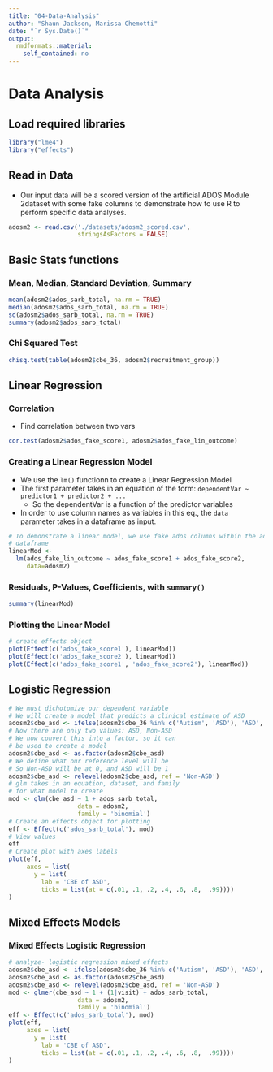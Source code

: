 ```yaml
---
title: "04-Data-Analysis"
author: "Shaun Jackson, Marissa Chemotti"
date: "`r Sys.Date()`"
output: 
  rmdformats::material:
    self_contained: no
---
```


# Data Analysis

## Load required libraries
```r
library("lme4")
library("effects")
```

## Read in Data

- Our input data will be a scored version of the artificial ADOS Module 2dataset with some fake columns to demonstrate how to use R to perform specific data analyses.


```r
adosm2 <- read.csv('./datasets/adosm2_scored.csv', 
                   stringsAsFactors = FALSE)
```


## Basic Stats functions

### Mean, Median, Standard Deviation, Summary
```r
mean(adosm2$ados_sarb_total, na.rm = TRUE)
median(adosm2$ados_sarb_total, na.rm = TRUE)
sd(adosm2$ados_sarb_total, na.rm = TRUE)
summary(adosm2$ados_sarb_total)
```

### Chi Squared Test

```r
chisq.test(table(adosm2$cbe_36, adosm2$recruitment_group))
```

## Linear Regression

### Correlation

- Find correlation between two vars
```r
cor.test(adosm2$ados_fake_score1, adosm2$ados_fake_lin_outcome)
```

### Creating a Linear Regression Model

- We use the `lm()` functionn to create a Linear Regression Model
- The first parameter takes in an equation of the form: `dependentVar ~ predictor1 + predictor2 + ...`
    - So the dependentVar is a function of the predictor variables
- In order to use column names as variables in this eq., the `data` parameter takes in a dataframe as input.


```r
# To demonstrate a linear model, we use fake ados columns within the ados
# dataframe
linearMod <- 
  lm(ados_fake_lin_outcome ~ ados_fake_score1 + ados_fake_score2,
     data=adosm2)
```
### Residuals, P-Values, Coefficients, with `summary()`

```r
summary(linearMod)
```


### Plotting the Linear Model
```r
# create effects object
plot(Effect(c('ados_fake_score1'), linearMod))
plot(Effect(c('ados_fake_score2'), linearMod))
plot(Effect(c('ados_fake_score1', 'ados_fake_score2'), linearMod))
```

## Logistic Regression

```r
# We must dichotomize our dependent variable
# We will create a model that predicts a clinical estimate of ASD
adosm2$cbe_asd <- ifelse(adosm2$cbe_36 %in% c('Autism', 'ASD'), 'ASD', 'Non-ASD')
# Now there are only two values: ASD, Non-ASD
# We now convert this into a factor, so it can
# be used to create a model
adosm2$cbe_asd <- as.factor(adosm2$cbe_asd)
# We define what our reference level will be
# So Non-ASD will be at 0, and ASD will be 1
adosm2$cbe_asd <- relevel(adosm2$cbe_asd, ref = 'Non-ASD')
# glm takes in an equation, dataset, and family
# for what model to create
mod <- glm(cbe_asd ~ 1 + ados_sarb_total,
                   data = adosm2,
                   family = 'binomial')
# Create an effects object for plotting
eff <- Effect(c('ados_sarb_total'), mod)
# View values
eff
# Create plot with axes labels
plot(eff,
     axes = list(
       y = list(
         lab = 'CBE of ASD',
         ticks = list(at = c(.01, .1, .2, .4, .6, .8,  .99))))
)


```


## Mixed Effects Models

### Mixed Effects Logistic Regression

```r
# analyze- logistic regression mixed effects
adosm2$cbe_asd <- ifelse(adosm2$cbe_36 %in% c('Autism', 'ASD'), 'ASD', 'Non-ASD')
adosm2$cbe_asd <- as.factor(adosm2$cbe_asd)
adosm2$cbe_asd <- relevel(adosm2$cbe_asd, ref = 'Non-ASD')
mod <- glmer(cbe_asd ~ 1 + (1|visit) + ados_sarb_total,
                   data = adosm2,
                   family = 'binomial')
eff <- Effect(c('ados_sarb_total'), mod)
plot(eff,
     axes = list(
       y = list(
         lab = 'CBE of ASD',
         ticks = list(at = c(.01, .1, .2, .4, .6, .8,  .99))))
)


```

